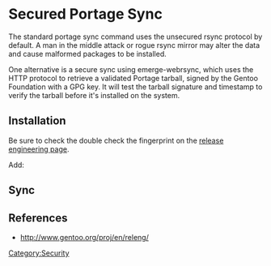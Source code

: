 = Secured Portage Sync =

The standard portage sync command uses the unsecured rsync protocol by default.
{{Root|emerge --sync}}
A man in the middle attack or rogue rsync mirror may alter the data and cause malformed packages to be installed.

One alternative is a secure sync using emerge-webrsync, which uses the HTTP protocol to retrieve a validated Portage tarball, signed by the Gentoo Foundation with a GPG key. It will test the tarball signature and timestamp to verify the tarball before it's installed on the system.

== Installation ==

{{Root|emerge app-arch/tarsync app-crypt/gnupg}}

{{Root|mkdir /etc/portage/gnupg}}
{{Root|chmod 0700 /etc/portage/gnupg}}
{{Root|<nowiki>GNUPGHOME=/etc/portage/gnupg gpg --keyserver subkeys.pgp.net --recv-keys 0x96D8BF6D</nowiki>}}
{{Root|<nowiki>GNUPGHOME=/etc/portage/gnupg gpg --fingerprint 0x96D8BF6D</nowiki>}}
Be sure to check the double check the fingerprint on the [http://www.gentoo.org/proj/en/releng/#doc_chap5 release engineering page].

Add:
{{File|/etc/make.conf|<pre>
PORTAGE_GPG_DIR="/etc/portage/gnupg"
FEATURES="webrsync-gpg parallel-fetch userfetch userpriv usersandbox"
SYNC="" # so emerge --sync won't work
</pre>}}

== Sync ==

{{Root|emerge-webrsync}}

== References ==

* http://www.gentoo.org/proj/en/releng/

[[Category:Security]]